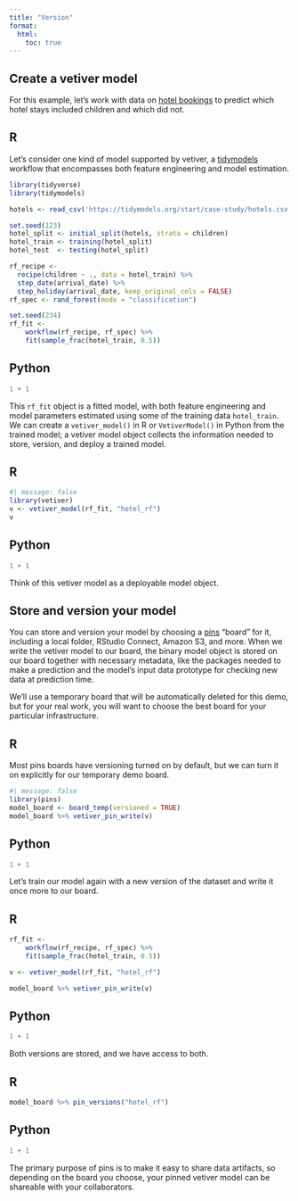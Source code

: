 ```yaml
---
title: "Version"
format:
  html:
    toc: true
---
```


## Create a vetiver model

For this example, let's work with data on [hotel bookings](https://www.tidymodels.org/start/case-study/) to predict which hotel stays included children and which did not.

::: panel-tabset

## R

Let’s consider one kind of model supported by vetiver, a [tidymodels](https://www.tidymodels.org/) workflow that encompasses both feature engineering and model estimation.

```r
library(tidyverse)
library(tidymodels)

hotels <- read_csv('https://tidymodels.org/start/case-study/hotels.csv')

set.seed(123)
hotel_split <- initial_split(hotels, strata = children)
hotel_train <- training(hotel_split)
hotel_test  <- testing(hotel_split)

rf_recipe <- 
  recipe(children ~ ., data = hotel_train) %>% 
  step_date(arrival_date) %>% 
  step_holiday(arrival_date, keep_original_cols = FALSE)
rf_spec <- rand_forest(mode = "classification")

set.seed(234)
rf_fit <-
    workflow(rf_recipe, rf_spec) %>%
    fit(sample_frac(hotel_train, 0.5))
```


## Python

```python
1 + 1
```

:::

This `rf_fit` object is a fitted model, with both feature engineering and model parameters estimated using some of the training data `hotel_train`. We can create a `vetiver_model()` in R or `VetiverModel()` in Python from the trained model; a vetiver model object collects the information needed to store, version, and deploy a trained model.

::: panel-tabset

## R 

```r
#| message: false
library(vetiver)
v <- vetiver_model(rf_fit, "hotel_rf")
v
```


## Python

```python
1 + 1
```

:::

Think of this vetiver model as a deployable model object.

## Store and version your model

You can store and version your model by choosing a [pins](https://pins.rstudio.com/) "board" for it, including a local folder, RStudio Connect, Amazon S3, and more.  When we write the vetiver model to our board, the binary model object is stored on our board together with necessary metadata, like the packages needed to make a prediction and the model’s input data prototype for checking new data at prediction time.

::: callout-note
We'll use a temporary board that will be automatically deleted for this demo, but for your real work, you will want to choose the best board for your particular infrastructure.
:::

::: panel-tabset

## R 

Most pins boards have versioning turned on by default, but we can turn it on explicitly for our temporary demo board.

```r
#| message: false
library(pins)
model_board <- board_temp(versioned = TRUE)
model_board %>% vetiver_pin_write(v)
```

## Python

```python
1 + 1
```

:::

Let’s train our model again with a new version of the dataset and write it once more to our board.

::: panel-tabset

## R 

```r
rf_fit <-
    workflow(rf_recipe, rf_spec) %>%
    fit(sample_frac(hotel_train, 0.5))

v <- vetiver_model(rf_fit, "hotel_rf")

model_board %>% vetiver_pin_write(v)
```

## Python

```python
1 + 1
```


:::


Both versions are stored, and we have access to both.

::: panel-tabset

## R 

```r
model_board %>% pin_versions("hotel_rf")
```

## Python

```python
1 + 1
```


:::

The primary purpose of pins is to make it easy to share data artifacts, so depending on the board you choose, your pinned vetiver model can be shareable with your collaborators.

